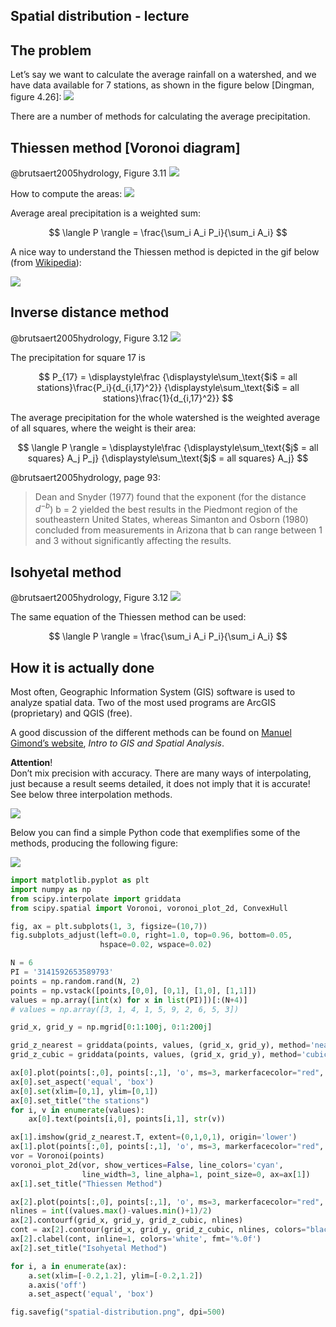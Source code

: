 ## Spatial distribution - lecture

## The problem

Let's say we want to calculate the average rainfall on a watershed, and we have data available for 7 stations, as shown in the figure below [Dingman, figure 4.26]:
![](/archive/figures/dingman-figure4.26.png)

There are a number of methods for calculating the average precipitation.

## Thiessen method [Voronoi diagram]

@brutsaert2005hydrology, Figure 3.11
![](/archive/figures/brutsaert-figure3.11.png)

How to compute the areas:
![](/archive/figures/ward-figure2.15.png)


Average areal precipitation is a weighted sum:

$$
\langle P \rangle = \frac{\sum_i A_i P_i}{\sum_i A_i}
$$


A nice way to understand the Thiessen method is depicted in the gif below (from [Wikipedia](https://commons.wikimedia.org/wiki/File:Voronoi_growth_euclidean.gif)):

![](https://upload.wikimedia.org/wikipedia/commons/d/d9/Voronoi_growth_euclidean.gif)

## Inverse distance method

@brutsaert2005hydrology, Figure 3.12
![](/archive/figures/brutsaert-figure3.12.png)

The precipitation for square 17 is

$$
P_{17} = 
\displaystyle\frac
{\displaystyle\sum_\text{$i$ = all stations}\frac{P_i}{d_{i,17}^2}}
{\displaystyle\sum_\text{$i$ = all stations}\frac{1}{d_{i,17}^2}}
$$

The average precipitation for the whole watershed is the weighted average of all squares, where the weight is their area:

$$
\langle P \rangle = 
\displaystyle\frac
{\displaystyle\sum_\text{$j$ = all squares} A_j P_j}
{\displaystyle\sum_\text{$j$ = all squares} A_j}
$$

@brutsaert2005hydrology, page 93:  

> Dean and Snyder (1977) found that the exponent (for the distance $d^{-b}$) b = 2 yielded the best results in the Piedmont region of the southeastern United States, whereas Simanton and Osborn (1980) concluded from measurements in Arizona that b can range between 1 and 3 without significantly affecting the results.

## Isohyetal method

@brutsaert2005hydrology, Figure 3.12
![](/archive/figures/brutsaert-figure3.13.png)

The same equation of the Thiessen method can be used:

$$
\langle P \rangle = \frac{\sum_i A_i P_i}{\sum_i A_i}
$$

## How it is actually done

Most often, Geographic Information System (GIS) software is used to analyze spatial data. Two of the most used programs are ArcGIS (proprietary) and QGIS (free).

A good discussion of the different methods can be found on [Manuel Gimond's website](https://mgimond.github.io/Spatial/spatial-interpolation.html), *Intro to GIS and Spatial Analysis*.

<div class="alert alert-danger">
**Attention**!  
Don't mix precision with accuracy. There are many ways of interpolating, just because a result seems detailed, it does not imply that it is accurate! See below three interpolation methods.</div>


![](https://i.stack.imgur.com/vohvE.jpg)

Below you can find a simple Python code that exemplifies some of the methods, producing the following figure:

![](/archive/figures/spatial-distribution.png)

```python
import matplotlib.pyplot as plt
import numpy as np
from scipy.interpolate import griddata
from scipy.spatial import Voronoi, voronoi_plot_2d, ConvexHull

fig, ax = plt.subplots(1, 3, figsize=(10,7))
fig.subplots_adjust(left=0.0, right=1.0, top=0.96, bottom=0.05,
                    hspace=0.02, wspace=0.02)

N = 6
PI = '3141592653589793'
points = np.random.rand(N, 2)
points = np.vstack([points,[0,0], [0,1], [1,0], [1,1]])
values = np.array([int(x) for x in list(PI)])[:(N+4)]
# values = np.array([3, 1, 4, 1, 5, 9, 2, 6, 5, 3])

grid_x, grid_y = np.mgrid[0:1:100j, 0:1:200j]

grid_z_nearest = griddata(points, values, (grid_x, grid_y), method='nearest')
grid_z_cubic = griddata(points, values, (grid_x, grid_y), method='cubic')

ax[0].plot(points[:,0], points[:,1], 'o', ms=3, markerfacecolor="red", markeredgecolor="red")
ax[0].set_aspect('equal', 'box')
ax[0].set(xlim=[0,1], ylim=[0,1])
ax[0].set_title("the stations")
for i, v in enumerate(values):
    ax[0].text(points[i,0], points[i,1], str(v))

ax[1].imshow(grid_z_nearest.T, extent=(0,1,0,1), origin='lower')
ax[1].plot(points[:,0], points[:,1], 'o', ms=3, markerfacecolor="red", markeredgecolor="red")
vor = Voronoi(points)
voronoi_plot_2d(vor, show_vertices=False, line_colors='cyan',
                line_width=3, line_alpha=1, point_size=0, ax=ax[1])
ax[1].set_title("Thiessen Method")

ax[2].plot(points[:,0], points[:,1], 'o', ms=3, markerfacecolor="red", markeredgecolor="red")
nlines = int((values.max()-values.min()+1)/2)
ax[2].contourf(grid_x, grid_y, grid_z_cubic, nlines)
cont = ax[2].contour(grid_x, grid_y, grid_z_cubic, nlines, colors="black")
ax[2].clabel(cont, inline=1, colors='white', fmt='%.0f')
ax[2].set_title("Isohyetal Method")

for i, a in enumerate(ax):
    a.set(xlim=[-0.2,1.2], ylim=[-0.2,1.2])
    a.axis('off')
    a.set_aspect('equal', 'box')

fig.savefig("spatial-distribution.png", dpi=500)
```